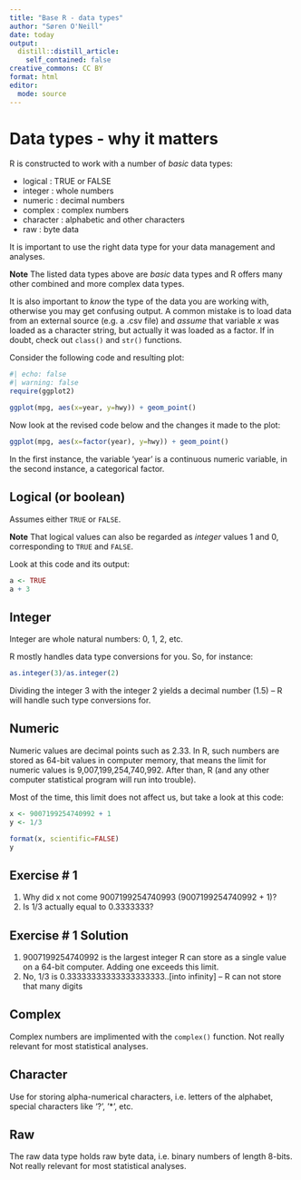 ```yaml
---
title: "Base R - data types"
author: "Søren O'Neill"
date: today
output:
  distill::distill_article:
    self_contained: false
creative_commons: CC BY
format: html
editor: 
  mode: source
---
```


# Data types - why it matters

R is constructed to work with a number of _basic_ data types:

* logical : TRUE or FALSE
* integer : whole numbers
* numeric : decimal numbers
* complex : complex numbers 
* character : alphabetic and other characters
* raw : byte data

It is important to use the right data type for your data management and analyses.

**Note** The listed data types above are _basic_ data types and R offers many other combined and more complex data types.

It is also important to _know_ the type of the data you are working with, otherwise you may get confusing output. A common mistake is to load data from an external source (e.g. a .csv file) and _assume_ that variable _x_ was loaded as a character string, but actually it was loaded as a factor. If in doubt, check out `class()` and `str()` functions.

Consider the following code and resulting plot:

```r
#| echo: false
#| warning: false
require(ggplot2)
```


```r

ggplot(mpg, aes(x=year, y=hwy)) + geom_point()
```

Now look at the revised code below and the changes it made to the plot:

```r
ggplot(mpg, aes(x=factor(year), y=hwy)) + geom_point()
```

In the first instance, the variable 'year' is a continuous numeric variable, in the second instance, a categorical factor.

## Logical (or boolean)

Assumes either `TRUE` or `FALSE`.

**Note** That logical values can also be regarded as _integer_ values 1 and 0, corresponding to `TRUE` and `FALSE`.

Look at this code and its output:

```r
a <- TRUE
a + 3
```

## Integer

Integer are whole natural numbers: 0, 1, 2, etc. 

R mostly handles data type conversions for you. So, for instance:

```r
as.integer(3)/as.integer(2)
```

Dividing the integer 3 with the integer 2 yields a decimal number (1.5) -- R will handle such type conversions for.

## Numeric

Numeric values are decimal points such as 2.33. In R, such numbers are stored as 64-bit values in computer memory, that means the limit for numeric values is 9,007,199,254,740,992. After than, R (and any other computer statistical program will run into trouble).

Most of the time, this limit does not affect us, but take a look at this code:

```r
x <- 9007199254740992 + 1
y <- 1/3

format(x, scientific=FALSE)
y

```

:::{.callout-note collapse=FALSE}
## Exercise # 1

1. Why did x not come 9007199254740993 (9007199254740992 + 1)?
2. Is 1/3 actually equal to 0.3333333?
:::

:::{.callout-note collapse=TRUE}
## Exercise # 1 Solution

1. 9007199254740992 is the largest integer R can store as a single value on a 64-bit computer. Adding one exceeds this limit. 
2. No, 1/3 is 0.33333333333333333333..[into infinity] -- R can not store that many digits
:::

## Complex

Complex numbers are implimented with the `complex()` function. Not really relevant for most statistical analyses.

## Character

Use for storing alpha-numerical characters, i.e. letters of the alphabet, special characters like '?', '*', etc.

## Raw

The raw data type holds raw byte data, i.e. binary numbers of length 8-bits. Not really relevant for most statistical analyses.

<script src="https://giscus.app/client.js"
        data-repo="sorenoneill/r4phd"
        data-repo-id="R_kgDOJ9etDQ"
        data-category="Announcements"
        data-category-id="DIC_kwDOJ9etDc4CYApF"
        data-mapping="pathname"
        data-strict="0"
        data-reactions-enabled="0"
        data-emit-metadata="0"
        data-input-position="bottom"
        data-theme="cobalt"
        data-lang="en"
        crossorigin="anonymous"
        async>
</script>